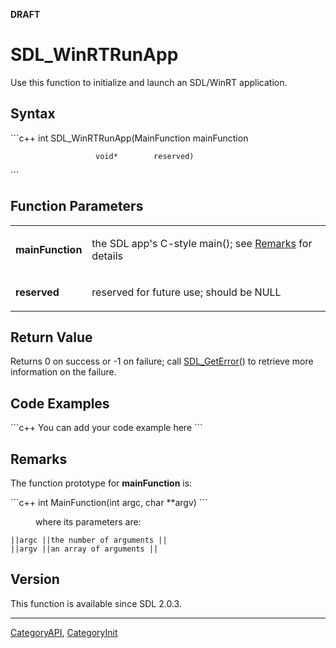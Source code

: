 <!-- pragma section-numbers off -->
<!-- pragma camelcase off -->
'''DRAFT'''

<!-- #*^*^*^*^*See http://wiki.libsdl.org/moin.cgi/SGFunctions for details on editing this page*^*^*^*^* -->


= SDL_WinRTRunApp =
Use this function to initialize and launch an SDL/WinRT application.




== Syntax ==
```c++
int SDL_WinRTRunApp(MainFunction mainFunction
                    void*        reserved)
```


== Function Parameters ==
{|
|'''mainFunction'''
|the SDL app's C-style main(); see [[#Remarks|Remarks]] for details
|-
|'''reserved'''
|reserved for future use; should be NULL
|}


== Return Value ==
Returns 0 on success or -1 on failure; call [[SDL_GetError]]() to retrieve more information on the failure.


== Code Examples ==
```c++
You can add your code example here
```

<!-- #Leave this section as-is unless you have a code example to put in.  In that case, replace You can add your code example here with your code example following the Style Guide instructions.  Leave the rest of the markup alone and delete this comment. -->


== Remarks ==
The function prototype for '''mainFunction''' is:

```c++
int MainFunction(int argc, char **argv)
```
: where its parameters are:
 ||<code>argc</code> ||the number of arguments ||
 ||<code>argv</code> ||an array of arguments ||


== Version ==
This function is available since SDL 2.0.3.


----
[[CategoryAPI]], [[CategoryInit]]
<!-- #See the Style Guide for instructions on editing the footer. -->
